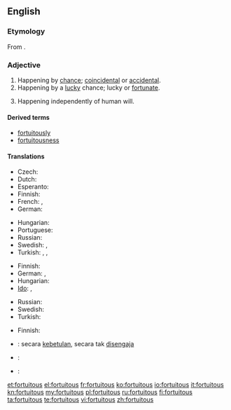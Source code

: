 ==English==

===Etymology===
From {{etyl|la}} {{term|fortuitus|fōrtuītus|lang=la}}.

===Adjective===
{{en-adj}}

# Happening by [[chance]]; [[coincidental]] or [[accidental]].
# Happening by a [[lucky]] chance; lucky or [[fortunate]].
# {{legal}} Happening independently of human will.

====Derived terms====
* [[fortuitously]]
* [[fortuitousness]]

====Translations====
{{trans-top|happening by chance, not necessarily a lucky one}}
* Czech: {{t|cs|náhodný|m}}
* Dutch: {{t+|nl|toevallig}}
* Esperanto: {{t|eo|hazarda}}
* Finnish: {{t-|fi|sattumanvarainen}}
* French: {{t+|fr|fortuit|m}}, {{t+|fr|fortuite|f}}
* German: {{t|de|zufällig}}
{{trans-mid}}
* Hungarian: {{t+|hu|váratlan}}
* Portuguese: {{t|pt|fortuito|m}}
* Russian: {{t+|ru|неожиданный|tr=n'eožídannyj}}
* Swedish: {{t|sv|tillfällig}}, {{t|sv|slumpartad}}
* Turkish: {{t|tr|kazara}}, {{t|tr|rastlantısal}}, {{t|tr|tesadüfî}}
{{trans-bottom}}

{{trans-top|happening by a lucky chance}}
* Finnish: {{t+|fi|onnekas}}
* German: {{t|de|zufällig}}, {{t|de|durch einen glücklichen Zufall|m}}
* Hungarian: {{t+|hu|véletlen}}
* [[Ido]]: {{t+|io|hazardala|xs=Ido}}, {{t+|io|hazarda|xs=Ido}}
{{trans-mid}}
* Russian: {{t+|ru|случайный|tr=slučájnyj}}
* Swedish: {{t|sv|slumpartad}}
* Turkish: {{t|tr|şans eseri olarak}}
{{trans-bottom}}

{{trans-top|law: happening independently of human will}}
* Finnish: {{t+|fi|tahaton}}
{{trans-mid}}
{{trans-bottom}}

{{checktrans-top}}
* {{ttbc|id}}: secara [[betul|kebetulan]], secara tak [[sengaja|disengaja]]
{{trans-mid}}
* {{ttbc|ja}}: {{t+|ja|偶然|tr=[[ぐうぜん]], gūzen}}
* {{ttbc|pt}}: {{t+|pt|fortuito}}
{{trans-bottom}}

[[et:fortuitous]]
[[el:fortuitous]]
[[fr:fortuitous]]
[[ko:fortuitous]]
[[io:fortuitous]]
[[it:fortuitous]]
[[kn:fortuitous]]
[[my:fortuitous]]
[[pl:fortuitous]]
[[ru:fortuitous]]
[[fi:fortuitous]]
[[ta:fortuitous]]
[[te:fortuitous]]
[[vi:fortuitous]]
[[zh:fortuitous]]